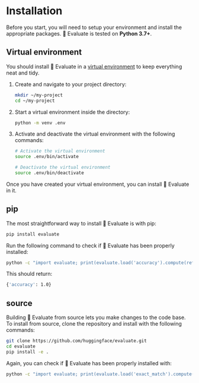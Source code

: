 # Installation

Before you start, you will need to setup your environment and install the appropriate packages. 🤗 Evaluate is tested on **Python 3.7+**.

## Virtual environment

You should install 🤗 Evaluate in a [virtual environment](https://docs.python.org/3/library/venv.html) to keep everything neat and tidy.

1. Create and navigate to your project directory:

   ```bash
   mkdir ~/my-project
   cd ~/my-project
   ```

2. Start a virtual environment inside the directory:

   ```bash
   python -m venv .env
   ```

3. Activate and deactivate the virtual environment with the following commands:

   ```bash
   # Activate the virtual environment
   source .env/bin/activate
   
   # Deactivate the virtual environment
   source .env/bin/deactivate
   ```

Once you have created your virtual environment, you can install 🤗 Evaluate in it.

## pip

The most straightforward way to install 🤗 Evaluate is with pip:

```bash
pip install evaluate
```

Run the following command to check if 🤗 Evaluate has been properly installed:

```bash
python -c "import evaluate; print(evaluate.load('accuracy').compute(references=[1], predictions=[1]))"
```

This should return:

```bash
{'accuracy': 1.0}
```

## source

Building 🤗 Evaluate from source lets you make changes to the code base. To install from source, clone the repository and install with the following commands:

```bash
git clone https://github.com/huggingface/evaluate.git
cd evaluate
pip install -e .
```

Again, you can check if 🤗 Evaluate has been properly installed with:

```bash
python -c "import evaluate; print(evaluate.load('exact_match').compute(references=['hello'], predictions=['hello']))"
```
